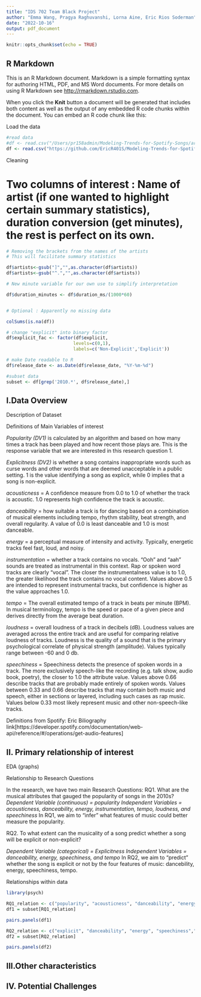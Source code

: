 ```yaml
---
title: "IDS 702 Team Black Project"
author: "Emma Wang, Pragya Raghuvanshi, Lorna Aine, Eric Rios Soderman"
date: "2022-10-16"
output: pdf_document
---
```


```r
knitr::opts_chunk$set(echo = TRUE)
```

## R Markdown

This is an R Markdown document. Markdown is a simple formatting syntax for authoring HTML, PDF, and MS Word documents. For more details on using R Markdown see <http://rmarkdown.rstudio.com>.

When you click the **Knit** button a document will be generated that includes both content as well as the output of any embedded R code chunks within the document. You can embed an R code chunk like this:


Load the data

```r
#read data
#df <- read.csv("/Users/pr158admin/Modeling-Trends-for-Spotify-Songs/archive/tracks.csv")
df <- read.csv("https://github.com/EricR401S/Modeling-Trends-for-Spotify-Songs/raw/main/archive/tracks.csv")
```

Cleaning

# Two columns of interest : Name of artist (if one wanted to highlight certain summary statistics), duration conversion (get minutes), the rest is perfect on its own. 


```r

# Removing the brackets from the names of the artists
# This will facilitate summary statistics

df$artists<-gsub("]","",as.character(df$artists))
df$artists<-gsub("^.","",as.character(df$artists))

# New minute variable for our own use to simplify interpretation

df$duration_minutes <- df$duration_ms/(1000*60)


# Optional : Apparently no missing data

colSums(is.na(df))

# change "explicit" into binary factor
df$explicit_fac <- factor(df$explicit,
                         levels=c(0,1),
                         labels=c('Non-Explicit','Explicit'))

# make Date readable to R
df$release_date <- as.Date(df$release_date, "%Y-%m-%d")
```

```r
#subset data
subset <- df[grep('2010.*', df$release_date),]
```
## I.Data Overview 

Description of Dataset




Definitions of Main Variables of interest

*Popularity (DV1)* is calculated by an algorithm and based on how many times a track has been played and how recent those plays are. This is the response variable that we are interested in this research question 1.

*Explicitness (DV2)* is whether a song contains inappropriate words such as curse words and other words that are deemed unacceptable in a public setting. 1 is the value identifying a song as explicit, while 0 implies that a song is non-explicit. 

*acousticness* = A confidence measure from 0.0 to 1.0 of whether the track is acoustic. 1.0 represents high confidence the track is acoustic.

*danceability* = how suitable a track is for dancing based on a combination of musical elements including tempo, rhythm stability, beat strength, and overall regularity. A value of 0.0 is least danceable and 1.0 is most danceable.

*energy* = a perceptual measure of intensity and activity. Typically, energetic tracks feel fast, loud, and noisy.

*instrumentation* = whether a track contains no vocals. "Ooh" and "aah" sounds are treated as instrumental in this context. Rap or spoken word tracks are clearly "vocal". The closer the instrumentalness value is to 1.0, the greater likelihood the track contains no vocal content. Values above 0.5 are intended to represent instrumental tracks, but confidence is higher as the value approaches 1.0.

*tempo* = The overall estimated tempo of a track in beats per minute (BPM). In musical terminology, tempo is the speed or pace of a given piece and derives directly from the average beat duration.

*loudness* = overall loudness of a track in decibels (dB). Loudness values are averaged across the entire track and are useful for comparing relative loudness of tracks. Loudness is the quality of a sound that is the primary psychological correlate of physical strength (amplitude). Values typically range between -60 and 0 db.

*speechiness* = Speechiness detects the presence of spoken words in a track. The more exclusively speech-like the recording (e.g. talk show, audio book, poetry), the closer to 1.0 the attribute value. Values above 0.66 describe tracks that are probably made entirely of spoken words. Values between 0.33 and 0.66 describe tracks that may contain both music and speech, either in sections or layered, including such cases as rap music. Values below 0.33 most likely represent music and other non-speech-like tracks.

Definitions from Spotify: Eric Biliography link[https://developer.spotify.com/documentation/web-api/reference/#/operations/get-audio-features]

## II. Primary relationship of interest

EDA (graphs)



Relationship to Research Questions

In the research, we have two main Research Questions:
RQ1.	What are the musical attributes that gauged the popularity of songs in the 2010s? 
*Dependent Variable (continuous) = popularity*
*Independent Variables = acousticness, danceability, energy, instrumentation, tempo, loudness, and speechiness* 
In RQ1, we aim to "infer" what features of music could better measure the popularity.
 
RQ2.	To what extent can the musicality of a song predict whether a song will be explicit or non-explicit? 

*Dependent Variable (categorical) = Explicitness*
*Independent Variables = danceability, energy, speechiness, and tempo* 
In RQ2, we aim to "predict" whether the song is explicit or not by the four features of music: dancebility, energy, speechiness, tempo.



Relationships within data

```r
library(psych)

RQ1_relation <- c("popularity", "acousticness", "danceability", "energy", "instrumentalness", "tempo", "loudness", "speechiness")
df1 = subset[RQ1_relation]

pairs.panels(df1)
```

```r
RQ2_relation <- c("explicit", "danceability", "energy", "speechiness","tempo")
df2 = subset[RQ2_relation]

pairs.panels(df2)
```
## III.Other characteristics

## IV. Potential Challenges





